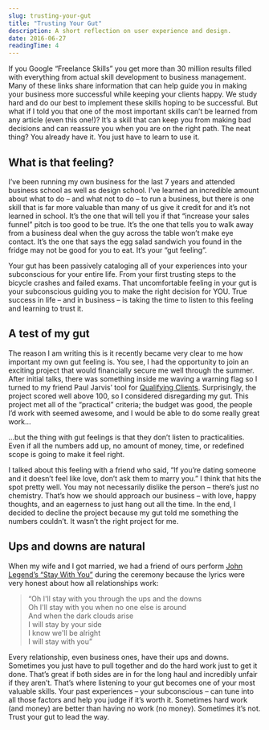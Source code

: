 ```yaml
---
slug: trusting-your-gut
title: "Trusting Your Gut"
description: A short reflection on user experience and design.
date: 2016-06-27
readingTime: 4
---
```


If you Google “Freelance Skills” you get more than 30 million results filled with everything from actual skill development to business management. Many of these links share information that can help guide you in making your business more successful while keeping your clients happy. We study hard and do our best to implement these skills hoping to be successful. But what if I told you that one of the most important skills can’t be learned from any article (even this one!)? It’s a skill that can keep you from making bad decisions and can reassure you when you are on the right path. The neat thing? You already have it. You just have to learn to use it.

## What is that feeling?

I’ve been running my own business for the last 7 years and attended business school as well as design school. I’ve learned an incredible amount about what to do &#8211; and what not to do &#8211; to run a business, but there is one skill that is far more valuable than many of us give it credit for and it’s not learned in school. It’s the one that will tell you if that “increase your sales funnel” pitch is too good to be true. It’s the one that tells you to walk away from a business deal when the guy across the table won’t make eye contact. It’s the one that says the egg salad sandwich you found in the fridge may not be good for you to eat. It’s your “gut feeling”.

Your gut has been passively cataloging all of your experiences into your subconscious for your entire life. From your first trusting steps to the bicycle crashes and failed exams. That uncomfortable feeling in your gut is your subconscious guiding you to make the right decision for YOU. True success in life &#8211; and in business &#8211; is taking the time to listen to this feeling and learning to trust it.

## A test of my gut

The reason I am writing this is it recently became very clear to me how important my own gut feeling is. You see, I had the opportunity to join an exciting project that would financially secure me well through the summer. After initial talks, there was something inside me waving a warning flag so I turned to my friend Paul Jarvis’ tool for <a href="https://pjrvs.com/a/qualify/" target="_blank">Qualifying Clients</a>. Surprisingly, the project scored well above 100, so I considered disregarding my gut. This project met all of the “practical” criteria; the budget was good, the people I’d work with seemed awesome, and I would be able to do some really great work&#8230;

&#8230;but the thing with gut feelings is that they don’t listen to practicalities. Even if all the numbers add up, no amount of money, time, or redefined scope is going to make it feel right.

I talked about this feeling with a friend who said, “If you’re dating someone and it doesn’t feel like love, don’t ask them to marry you.” I think that hits the spot pretty well. You may not necessarily dislike the person &#8211; there’s just no chemistry. That’s how we should approach our business &#8211; with love, happy thoughts, and an eagerness to just hang out all the time. In the end, I decided to decline the project because my gut told me something the numbers couldn’t. It wasn’t the right project for me.

## Ups and downs are natural

When my wife and I got married, we had a friend of ours perform <a href="https://itun.es/us/5_UXs?i=315027731" target="_blank">John Legend’s “Stay With You”</a> during the ceremony because the lyrics were very honest about how all relationships work:

> “Oh I'll stay with you through the ups and the downs<br />
Oh I'll stay with you when no one else is around<br />
And when the dark clouds arise<br />
I will stay by your side<br />
I know we'll be alright<br />
I will stay with you”<br />

Every relationship, even business ones, have their ups and downs. Sometimes you just have to pull together and do the hard work just to get it done. That’s great if both sides are in for the long haul and incredibly unfair if they aren’t. That’s where listening to your gut becomes one of your most valuable skills. Your past experiences &#8211; your subconscious &#8211; can tune into all those factors and help you judge if it’s worth it. Sometimes hard work (and money) are better than having no work (no money). Sometimes it’s not. Trust your gut to lead the way.